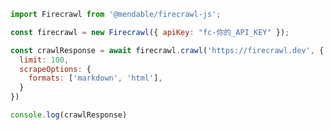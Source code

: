 ```js Node
import Firecrawl from '@mendable/firecrawl-js';

const firecrawl = new Firecrawl({ apiKey: "fc-你的_API_KEY" });

const crawlResponse = await firecrawl.crawl('https://firecrawl.dev', {
  limit: 100,
  scrapeOptions: {
    formats: ['markdown', 'html'],
  }
})

console.log(crawlResponse)
```
